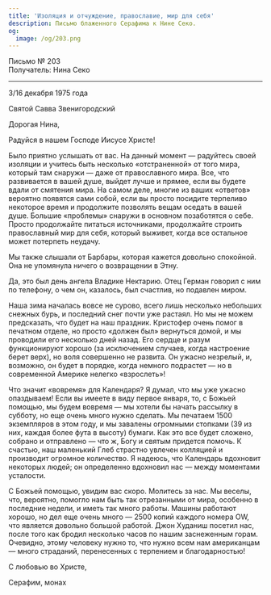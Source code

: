 ```yaml
---
title: 'Изоляция и отчуждение, православие, мир для себя'
description: Письмо блаженного Серафима к Нине Секо.
og:
  image: /og/203.png
---
```


<div style={{textAlign:'right', fontFamily:'monospace'}}>Письмо № 203</div>
<div style={{textAlign:'left', fontFamily:'monospace'}}>Получатель: Нина Секо</div>

---

3/16 декабря 1975 года

Святой Савва Звенигородский

Дорогая Нина,

Радуйся в нашем Господе Иисусе Христе!

Было приятно услышать от вас. На данный момент — радуйтесь своей изоляции и учитесь быть несколько «отстраненной» от того мира, который там снаружи — даже от православного мира. Все, что развивается в вашей душе, выйдет лучше и прямее, если вы будете вдали от смятения мира. На самом деле, многие из ваших «ответов» вероятно появятся сами собой, если вы просто посидите терпеливо некоторое время и продолжите позволять вещам оседать в вашей душе. Большие «проблемы» снаружи в основном позаботятся о себе. Просто продолжайте питаться источниками, продолжайте строить православный мир для себя, который выживет, когда все остальное может потерпеть неудачу.

Мы также слышали от Барбары, которая кажется довольно спокойной. Она не упомянула ничего о возвращении в Этну.

Да, это был день ангела Владике Нектарию. Отец Герман говорил с ним по телефону, о чем он, казалось, был счастлив, но подавлен миром.

Наша зима началась вовсе не сурово, всего лишь несколько небольших снежных бурь, и последний снег почти уже растаял. Но мы не можем предсказать, что будет на наш праздник. Кристофер очень помог в печатном отделе, но просто «должен был» вернуться домой, и мы проводили его несколько дней назад. Его сердце и разум функционируют хорошо (за исключением случаев, когда настроение берет верх), но воля совершенно не развита. Он ужасно незрелый, и, возможно, он будет в порядке, когда немного подрастет — но в современной Америке нелегко «взрослеть»!

Что значит «вовремя» для Календаря? Я думал, что мы уже ужасно опаздываем! Если вы имеете в виду первое января, то, с Божьей помощью, мы будем вовремя — мы хотели бы начать рассылку в субботу, но еще очень много нужно сделать. Мы печатаем 1500 экземпляров в этом году, и мы завалены огромными стопками (39 из них, каждая более фута в высоту) бумаги. Как это все будет сложено, собрано и отправлено — что ж, Богу и святым придется помочь. К счастью, наш маленький Глеб страстно увлечен колляцией и производит огромное количество. Я надеюсь, что Календарь вдохновит некоторых людей; он определенно вдохновил нас — между моментами усталости.

С Божьей помощью, увидим вас скоро. Молитесь за нас. Мы веселы, что, вероятно, помогло нам быть так отрезанными от мира, особенно в последние недели, и иметь так много работы. Машины работают хорошо, но дел еще очень много — 2500 копий каждого номера OW, что является довольно большой работой. Джон Худаниш посетил нас, после того как бродил несколько часов по нашим заснеженным горам. Очевидно, этому человеку нужно то, что нужно всем нам американцам — много страданий, перенесенных с терпением и благодарностью!

С любовью во Христе,

Серафим, монах
